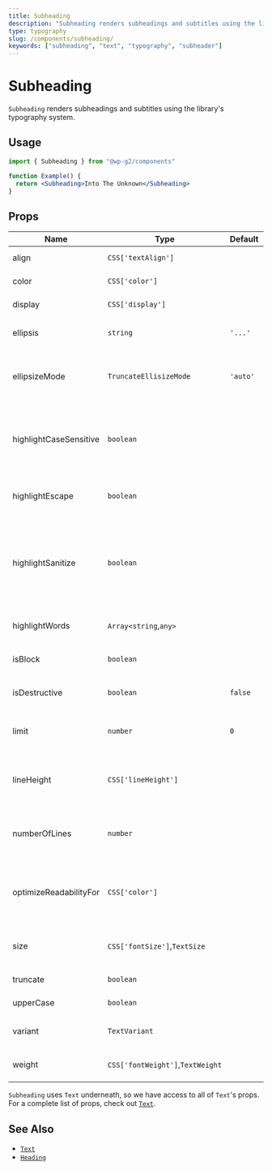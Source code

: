 ```yaml
---
title: Subheading
description: "Subheading renders subheadings and subtitles using the library's typography system."
type: typography
slug: /components/subheading/
keywords: ["subheading", "text", "typography", "subheader"]
---
```


# Subheading

`Subheading` renders subheadings and subtitles using the library's typography system.

## Usage

```jsx live
import { Subheading } from "@wp-g2/components"

function Example() {
  return <Subheading>Into The Unknown</Subheading>
}
```

## Props

<!-- props -->
<!-- Automatically Generated -->

| Name                   | Type                             | Default  | Description                                                                                                    |
| ---------------------- | -------------------------------- | -------- | -------------------------------------------------------------------------------------------------------------- |
| align                  | `CSS['textAlign']`               |          | Adjusts the text alignment.                                                                                    |
| color                  | `CSS['color']`                   |          | Adjusts the text color.                                                                                        |
| display                | `CSS['display']`                 |          | Adjusts the CSS display.                                                                                       |
| ellipsis               | `string`                         | `'...'`  | The ellipsis string when `truncate` is set.                                                                    |
| ellipsizeMode          | `TruncateEllisizeMode`           | `'auto'` | Determines where to truncate. `truncate` must first be set.                                                    |
| highlightCaseSensitive | `boolean`                        |          | Escape characters in `highlightWords` which are meaningful in regular expressions.                             |
| highlightEscape        | `boolean`                        |          | Determines if `highlightWords` should be case sensitive.                                                       |
| highlightSanitize      | `boolean`                        |          | Array of search words. String search terms are automatically cast to RegExps unless `highlightEscape` is true. |
| highlightWords         | `Array<string`,`any>`            |          | Highlights words within the text content.                                                                      |
| isBlock                | `boolean`                        |          | Sets `Text` to have `display: block`.                                                                          |
| isDestructive          | `boolean`                        | `false`  | Renders a destructive color.                                                                                   |
| limit                  | `number`                         | `0`      | Determines the max characters when `truncate` is set.                                                          |
| lineHeight             | `CSS['lineHeight']`              |          | Adjusts all text line-height based on the typography system.                                                   |
| numberOfLines          | `number`                         |          | Determines how many lines to truncate. `truncate` must first be set.                                           |
| optimizeReadabilityFor | `CSS['color']`                   |          | Optimizes text (black or white) readability for given background color.                                        |
| size                   | `CSS['fontSize']`,`TextSize`     |          | Adjusts text size based on the typography system.                                                              |
| truncate               | `boolean`                        |          | Enables text truncation.                                                                                       |
| upperCase              | `boolean`                        |          | Uppercases the text content.                                                                                   |
| variant                | `TextVariant`                    |          | Adjusts style variation of the text.                                                                           |
| weight                 | `CSS['fontWeight']`,`TextWeight` |          | Adjusts font-weight of the text.                                                                               |

<!-- /Automatically Generated -->
<!-- /props -->

`Subheading` uses `Text` underneath, so we have access to all of `Text`'s props. For a complete list of props, check out [`Text`](/components/text/#props).

## See Also

- [`Text`](/components/text/)
- [`Heading`](/components/heading/)
